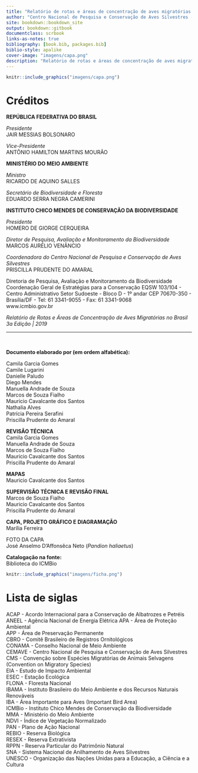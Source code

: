 ```yaml
--- 
title: "Relatório de rotas e áreas de concentração de aves migratórias no Brasil"
author: "Centro Nacional de Pesquisa e Conservação de Aves Silvestres - CEMAVE"
site: bookdown::bookdown_site
output: bookdown::gitbook
documentclass: scrbook
links-as-notes: true
bibliography: [book.bib, packages.bib]
biblio-style: apalike
cover-image: "imagens/capa.png"
description: "Relatório de rotas e áreas de concentração de aves migratórias no Brasil - esta publicação do Centro Nacional de Pesquisa e Conservação de Aves Silvestres (CEMAVE) baseou-se nos dados e informações disponíveis na literatura científica, em bancos de dados abertos, no processo de avaliação do estado de conservação da avifauna brasileira, nos Planos de Ação Nacionais e nos registros de anilhamento do Sistema Nacional de Anilhamento de Aves Silvestres (SNA)"
---
```



```r

knitr::include_graphics("imagens/capa.png")

```

# Créditos {- #creditos}


**REPÚBLICA FEDERATIVA DO BRASIL**

*Presidente*   
JAIR MESSIAS BOLSONARO

*Vice-Presidente*  
ANTÔNIO HAMILTON MARTINS MOURÃO

**MINISTÉRIO DO MEIO AMBIENTE**  

*Ministro*  
RICARDO DE AQUINO SALLES

*Secretário de Biodiversidade e Floresta*  
EDUARDO SERRA NEGRA CAMERINI

**INSTITUTO CHICO MENDES DE CONSERVAÇÃO DA BIODIVERSIDADE**

*Presidente*  
HOMERO DE GIORGE CERQUEIRA

*Diretor de Pesquisa, Avaliação e Monitoramento da Biodiversidade*  
MARCOS AURÉLIO VENÂNCIO

*Coordenadora do Centro Nacional de Pesquisa e Conservação de Aves Silvestres*  
PRISCILLA PRUDENTE DO AMARAL


Diretoria de Pesquisa, Avaliação e Monitoramento da Biodiversidade  
Coordenação Geral de Estratégias para a Conservação
EQSW 103/104 - Centro Administrativo Setor Sudoeste - Bloco D - 1º andar
CEP 70670-350 - Brasília/DF - Tel: 61 3341-9055 - Fax: 61 3341-9068  
www.icmbio.gov.br  

*Relatório de Rotas e Áreas de Concentração de Aves Migratórias no Brasil*  
*3a Edição | 2019*  


______________________________________________________

<br>

**Documento elaborado por (em ordem alfabética):**

Camila Garcia Gomes  
Camile Lugarini  
Danielle Paludo  
Diego Mendes  
Manuella Andrade de Souza  
Marcos de Souza Fialho  
Mauricio Cavalcante dos Santos  
Nathalia Alves  
Patrícia Pereira Serafini  
Priscilla Prudente do Amaral  

**REVISÃO TÉCNICA**  
Camila Garcia Gomes  
Manuella Andrade de Souza  
Marcos de Souza Fialho  
Mauricio Cavalcante dos Santos  
Priscilla Prudente do Amaral  

**MAPAS**  
Mauricio Cavalcante dos Santos 

**SUPERVISÃO TÉCNICA E REVISÃO FINAL**  
Marcos de Souza Fialho  
Mauricio Cavalcante dos Santos  
Priscilla Prudente do Amaral  

**CAPA, PROJETO GRÁFICO E DIAGRAMAÇÃO**  
Marília Ferreira

FOTO DA CAPA  
José Anselmo D’Affonsêca Neto (*Pandion haliaetus*)

**Catalogação na fonte:**  
Biblioteca do ICMBio


```r

knitr::include_graphics("imagens/ficha.png")

```


# Lista de siglas {- #lista-siglas}

ACAP - Acordo Internacional para a Conservação de Albatrozes e Petréis  
ANEEL - Agência Nacional de Energia Elétrica
APA - Área de Proteção Ambiental  
APP - Área de Preservação Permanente  
CBRO - Comitê Brasileiro de Registros Ornitológicos  
CONAMA - Conselho Nacional de Meio Ambiente  
CEMAVE - Centro Nacional de Pesquisa e Conservação de Aves Silvestres  
CMS - Convenção sobre Espécies Migratórias de Animais Selvagens (Convention on Migratory Species)  
EIA - Estudo de Impacto Ambiental  
ESEC - Estação Ecológica  
FLONA - Floresta Nacional  
IBAMA - Instituto Brasileiro do Meio Ambiente e dos Recursos Naturais Renováveis  
IBA - Área Importante para Aves (Important Bird Area)  
ICMBio - Instituto Chico Mendes de Conservação da Biodiversidade  
MMA - Ministério do Meio Ambiente  
NDVI - Índice de Vegetação Normalizado  
PAN - Plano de Ação Nacional  
REBIO - Reserva Biológica  
RESEX - Reserva Extrativista  
RPPN  - Reserva Particular do Patrimônio Natural  
SNA - Sistema Nacional de Anilhamento de Aves Silvestres  
UNESCO - Organização das Nações Unidas para a Educação, a Ciência e a Cultura  
